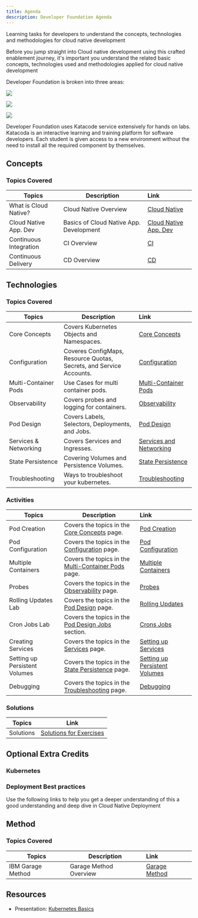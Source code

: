 ```yaml
---
title: Agenda
description: Developer Foundation Agenda
---
```


<PageDescription>

Learning tasks for developers to understand the concepts, technologies and methodologies for cloud native development

</PageDescription>

Before you jump straight into Cloud native development using this crafted enablement journey, it's important you understand the related basic concepts, technologies used and methodologies applied for cloud native development

Developer Foundation is broken into three areas: 
<Row>

<Column colLg={4} colMd={4} noGutterMdLeft>
<ArticleCard
    color="dark"
    title="Concepts"
    subTitle="Principles of cloud, cloud native development & deployment"
    href="developer-foundation#concepts"
    >

![](./images/sysadmins.jpg)

</ArticleCard>
</Column>

<Column colLg={4} colMd={4} noGutterMdLeft>
<ArticleCard
    color="dark"
    title="Technology"
    subTitle="Basics of Containers, Kubernetes/Openshift"
    href="developer-foundation#technologies"
    >

![](./images/code2.jpg)

</ArticleCard>
</Column>

<Column colLg={4} colMd={4} noGutterMdLeft>
<ArticleCard
    color="dark"
    title="Methodology"
    subTitle="IBM Garage Method"
    href="developer-foundation#method"
    >

![](./images/code1.jpg)

</ArticleCard>
</Column>

</Row>

<InlineNotification>
Developer Foundation uses Katacode service extensively for hands on labs. Katacoda is an interactive learning and training platform for software developers. Each student is given access to a new environment without the need to install all the required component by themselves.
</InlineNotification>

## Concepts
### Topics Covered

| Topics                          | Description         | Link        |
| --------------------------------| ------------------  |:----------- |
| What is Cloud Native? | Cloud Native Overview | [Cloud Native](/concepts/cloud-native-overview/) |
| Cloud Native App. Dev  | Basics of Cloud Native App. Development | [Cloud Native App. Dev](/concepts/cloud-native-app-dev/) |
| Continuous Integration | CI Overview | [CI](/concepts/continuous-integration/) |
| Continuous Delivery | CD Overview | [CD](/concepts/continuous-delivery/) |

## Technologies
### Topics Covered
| Topics                          | Description         | Link        |
| --------------------------------| ------------------  |:----------- |
| Core Concepts | Covers Kubernetes Objects and Namespaces. | [Core Concepts](/developer-foundation/k8s-core-concepts/) |
| Configuration | Coveres ConfigMaps, Resource Quotas, Secrets, and Service Accounts. | [Configuration](/developer-foundation/k8s-configuration/) |
| Multi-Container Pods | Use Cases for multi container pods. | [Multi-Container Pods](/developer-foundation/k8s-multi-container-pods/) |
| Observability | Covers probes and logging for containers. | [Observability](/developer-foundation/k8s-observability/) |
| Pod Design | Covers Labels, Selectors, Deployments, and Jobs.| [Pod Design](/developer-foundation/k8s-pod-design/) |
| Services & Networking | Covers Services and Ingresses.  | [Services and Networking](/developer-foundation/k8s-services-networking/) |
| State Persistence| Covering Volumes and Persistence Volumes. | [State Persistence](/developer-foundation/k8s-state-persistence/) |
| Troubleshooting| Ways to troubleshoot your kubernetes. | [Troubleshooting](/developer-foundation/k8s-troubleshooting/) |

### Activities
| Topics                          | Description         | Link        |
| --------------------------------| ------------------  |:----------- |
| Pod Creation | Covers the topics in the [Core Concepts](/developer-foundation/k8s-core-concepts/) page. | [Pod Creation](/developer-foundation/activities/labs/lab1) |
| Pod Configuration | Covers the topics in the [Configuration](/developer-foundation/k8s-configuration/) page. | [Pod Configuration](/developer-foundation/activities/labs/lab2) |
| Multiple Containers | Covers the topics in the [Multi-Container Pods](/developer-foundation/k8s-multi-container-pods/) page.| [Multiple Containers](/developer-foundation/activities/labs/lab3) |
| Probes | Covers the topics in the [Observability](/developer-foundation/k8s-observability/) page. | [Probes](/developer-foundation/activities/labs/lab4) |
| Rolling Updates Lab | Covers the topics in the [Pod Design](/developer-foundation/k8s-pod-design/) page.  | [Rolling Updates](/developer-foundation/activities/labs/lab6) |
| Cron Jobs Lab | Covers the topics in the [Pod Design Jobs](/developer-foundation/k8s-pod-design#jobs-and-cronjobs) section. | [Crons Jobs](/developer-foundation/activities/labs/lab7) |
| Creating Services | Covers the topics in the [Services](/developer-foundation/k8s-services-networking/) page. | [Setting up Services](/developer-foundation/activities/labs/lab8) |
| Setting up Persistent Volumes | Covers the topics in the [State Persistence](/developer-foundation/k8s-state-persistence/) page. | [Setting up Persistent Volumes](/developer-foundation/activities/labs/lab10) |
| Debugging | Covers the topics in the [ Troubleshooting](/developer-foundation/k8s-troubleshooting/) page.  | [Debugging](/developer-foundation/activities/labs/lab5) |

### Solutions
| Topics                          | Link        |
| --------------------------------| ------------|
| Solutions | [Solutions for Exercises](/developer-foundation/activities/labs/solutions) |


## Optional Extra Credits
### Kubernetes
<ActivationPage content="kubernetes" tileColor="bx--article-card--ibm">
</ActivationPage>

### Deployment Best practices
Use the following links to help you get a deeper understanding of this a good understanding and deep dive in Cloud Native Deployment
<ActivationPage content="cndp">
</ActivationPage>

## Method
### Topics Covered

| Topics                          | Description         | Link        |
| --------------------------------| ------------------  |:----------- |
| IBM Garage Method | Garage Method  Overview | [Garage Method](/activation/garage-development/) |

## Resources
- Presentation: [Kubernetes Basics](/slides/03-Kubernetes-Basics.pdf)